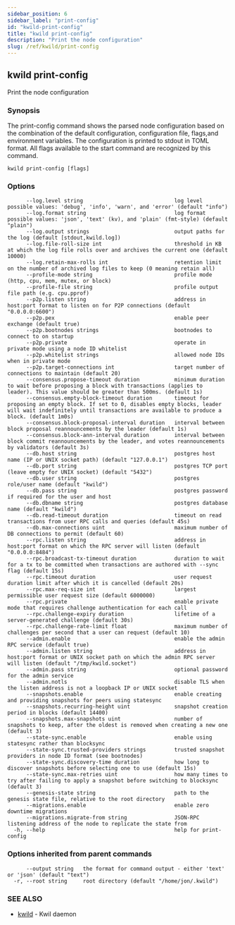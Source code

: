 ```yaml
---
sidebar_position: 6
sidebar_label: "print-config"
id: "kwild-print-config"
title: "kwild print-config"
description: "Print the node configuration"
slug: /ref/kwild/print-config
---
```


## kwild print-config

Print the node configuration

### Synopsis

The print-config command shows the parsed node configuration based on the combination of the default configuration, configuration file, flags,and environment variables. The configuration is printed to stdout in TOML format. All flags available to the start command are recognized by this command.

```
kwild print-config [flags]
```

### Options

```
      --log.level string                             log level possible values: 'debug', 'info', 'warn', and 'error' (default "info")
      --log.format string                            log format possible values: 'json', 'text' (kv), and 'plain' (fmt-style) (default "plain")
      --log.output strings                           output paths for the log (default [stdout,kwild.log])
      --log.file-roll-size int                       threshold in KB at which the log file rolls over and archives the current one (default 10000)
      --log.retain-max-rolls int                     retention limit on the number of archived log files to keep (0 meaning retain all)
      --profile-mode string                          profile mode (http, cpu, mem, mutex, or block)
      --profile-file string                          profile output file path (e.g. cpu.pprof)
      --p2p.listen string                            address in host:port format to listen on for P2P connections (default "0.0.0.0:6600")
      --p2p.pex                                      enable peer exchange (default true)
      --p2p.bootnodes strings                        bootnodes to connect to on startup
      --p2p.private                                  operate in private mode using a node ID whitelist
      --p2p.whitelist strings                        allowed node IDs when in private mode
      --p2p.target-connections int                   target number of connections to maintain (default 20)
      --consensus.propose-timeout duration           minimum duration to wait before proposing a block with transactions (applies to leader). This value should be greater than 500ms. (default 1s)
      --consensus.empty-block-timeout duration       timeout for proposing an empty block. If set to 0, disables empty blocks, leader will wait indefinitely until transactions are available to produce a block. (default 1m0s)
      --consensus.block-proposal-interval duration   interval between block proposal reannouncements by the leader (default 1s)
      --consensus.block-ann-interval duration        interval between block commit reannouncements by the leader, and votes reannouncements by validators (default 3s)
      --db.host string                               postgres host name (IP or UNIX socket path) (default "127.0.0.1")
      --db.port string                               postgres TCP port (leave empty for UNIX socket) (default "5432")
      --db.user string                               postgres role/user name (default "kwild")
      --db.pass string                               postgres password if required for the user and host
      --db.dbname string                             postgres database name (default "kwild")
      --db.read-timeout duration                     timeout on read transactions from user RPC calls and queries (default 45s)
      --db.max-connections uint                      maximum number of DB connections to permit (default 60)
      --rpc.listen string                            address in host:port format on which the RPC server will listen (default "0.0.0.0:8484")
      --rpc.broadcast-tx-timeout duration            duration to wait for a tx to be committed when transactions are authored with --sync flag (default 15s)
      --rpc.timeout duration                         user request duration limit after which it is cancelled (default 20s)
      --rpc.max-req-size int                         largest permissible user request size (default 6000000)
      --rpc.private                                  enable private mode that requires challenge authentication for each call
      --rpc.challenge-expiry duration                lifetime of a server-generated challenge (default 30s)
      --rpc.challenge-rate-limit float               maximum number of challenges per second that a user can request (default 10)
      --admin.enable                                 enable the admin RPC service (default true)
      --admin.listen string                          address in host:port format or UNIX socket path on which the admin RPC server will listen (default "/tmp/kwild.socket")
      --admin.pass string                            optional password for the admin service
      --admin.notls                                  disable TLS when the listen address is not a loopback IP or UNIX socket
      --snapshots.enable                             enable creating and providing snapshots for peers using statesync
      --snapshots.recurring-height uint              snapshot creation period in blocks (default 14400)
      --snapshots.max-snapshots uint                 number of snapshots to keep, after the oldest is removed when creating a new one (default 3)
      --state-sync.enable                            enable using statesync rather than blocksync
      --state-sync.trusted-providers strings         trusted snapshot providers in node ID format (see bootnodes)
      --state-sync.discovery-time duration           how long to discover snapshots before selecting one to use (default 15s)
      --state-sync.max-retries uint                  how many times to try after failing to apply a snapshot before switching to blocksync (default 3)
      --genesis-state string                         path to the genesis state file, relative to the root directory
      --migrations.enable                            enable zero downtime migrations
      --migrations.migrate-from string               JSON-RPC listening address of the node to replicate the state from
  -h, --help                                         help for print-config
```

### Options inherited from parent commands

```
      --output string   the format for command output - either 'text' or 'json' (default "text")
  -r, --root string     root directory (default "/home/jon/.kwild")
```

### SEE ALSO

* [kwild](/docs/ref/kwild)	 - Kwil daemon

